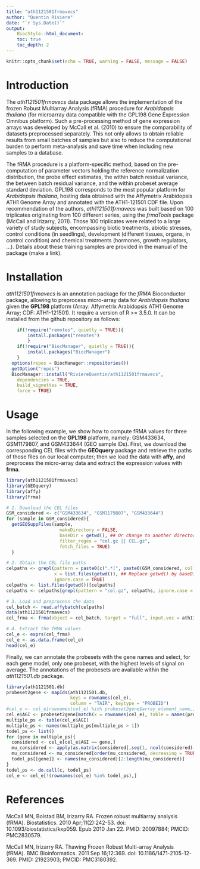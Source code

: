 ```yaml
---
title: "ath1121501frmavecs"
author: "Quentin Riviere"
date: "`r Sys.Date()`"
output:
    BiocStyle::html_document:
    toc: true
    toc_depth: 2
---
```


```r
knitr::opts_chunk$set(echo = TRUE, warning = FALSE, message = FALSE)
```

# Introduction

The *ath1121501frmavecs* data package allows the implementation of the frozen Robust Multiarray Analysis (fRMA) procedure for *Arabidopsis thaliana* (for microarray data compatible with the GPL198 Gene Expression Omnibus platform). Such a pre-processing method of gene expression arrays was developed by McCall et al. (2010) to ensure the comparability of datasets preprocessed separately. This not only allows to obtain reliable results from small batches of samples but also to reduce the computational burden to perform meta-analysis and save time when including new samples to a database.

The fRMA procedure is a platform-specific method, based on the pre-computation of parameter vectors holding the reference normalization distribution, the probe effect estimates, the within batch residual variance, the between batch residual variance, and the within probeset average standard deviation. GPL198 corresponds to the most popular platform for *Arabidopsis thaliana*, hosting data obtained with the Affymetrix Arabidopsis ATH1 Genome Array and annotated with the ATH1-121501 CDF file. Upon recommendation of the authors, *ath1121501frmavecs* was built based on 100 triplicates originating from 100 different series, using the *frmaTools* package (McCall and Irizarry, 2011). Those 100 triplicates were related to a large variety of study subjects, encompassing biotic treatments, abiotic stresses, control conditions (in seedlings), development (different tissues, organs, in control condition) and chemical treatments (hormones, growth regulators, ...). Details about these training samples are provided in the manual of the package (make a link).

# Installation

*ath1121501frmavecs*  is an annotation package for the *fRMA* Bioconductor package, allowing to preprocess micro-array data for *Arabidopsis thaliana* given the **GPL198** platform (Array: Affymetrix Arabidopsis ATH1 Genome Array; CDF: ATH1-121501). It require a version of R >= 3.5.0. It can be installed from the github repository as follows:

```r
    if(!require("remotes", quietly = TRUE)){  
        install.packages("remotes")
        }
    if(!require("BiocManager", quietly = TRUE)){  
        install.packages("BiocManager")
    }
  options(repos = BiocManager::repositories())
  getOption("repos")
  BiocManager::install("RiviereQuentin/ath1121501frmavecs",                     
    dependencies = TRUE,                     
    build_vignettes = TRUE,
    force = TRUE)
```

# Usage

In the following example, we show how to compute fRMA values for three samples selected on the **GPL198** platform, namely: GSM433634, GSM1179807, and GSM433644 (GEO sample IDs). First, we download the corresponding CEL files with the **GEOquery** package and retrieve the paths of those files on our local computer; then we load the data with **affy**, and preprocess the micro-array data and extract the expression values with **frma**.

```r
library(ath1121501frmavecs)
library(GEOquery)
library(affy)
library(frma)

# 1. Download the CEL files
GSM_considered <- c("GSM433634", "GSM1179807", "GSM433644")
for (sample in GSM_considered){
  getGEOSuppFiles(sample, 
                    makeDirectory = FALSE,
                    baseDir = getwd(), ## Or change to another directory
                    filter_regex = "cel.gz || CEL.gz",
                    fetch_files = TRUE)
  }

# 2. Obtain the CEL file paths
celpaths <- grepl(pattern = paste0(c(".*(", paste0(GSM_considered, collapse = "|"), ").*"), collapse = ""), 
                  x = list.files(getwd()), ## Replace getwd() by baseDir
                  ignore.case = TRUE)
celpaths <- list.files(getwd())[celpaths]
celpaths <- celpaths[grepl(pattern = "cel.gz", celpaths, ignore.case = TRUE)]

# 3. Load and preprocess the data
cel_batch <- read.affybatch(celpaths)
data(ath1121501frmavecs)
cel_frma <- frma(object = cel_batch, target = "full", input.vec = ath1121501frmavecs, verbose = TRUE)

# 4. Extract the fRMA values
cel_e <- exprs(cel_frma)
cel_e <- as.data.frame(cel_e)
head(cel_e)
```

Finally, we can annotate the probesets with the gene names and select, for each gene model, only one probeset, with the highest levels of signal on average. The annotations of the probesets are available within the *ath1121501.db* package. 

```r
library(ath1121501.db)
probeset2gene <- mapIds(ath1121501.db,
                        keys = rownames(cel_e),
                        column = "TAIR", keytype = "PROBEID")
#cel_e <- cel_e[rownames(cel_e) %in% probeset2gene$array_element_name,]
cel_e$AGI <- probeset2gene[match(x = rownames(cel_e), table = names(probeset2gene))]
multiple_ps <- table(cel_e$AGI)
multiple_ps <- names(multiple_ps[multiple_ps > 1])
todel_ps <- list()
for (gene in multiple_ps){
  considered <- cel_e[cel_e$AGI == gene,]
  mu_considered <- apply(as.matrix(considered[,seq(1, ncol(considered)-1)]), 1, mean)
  mu_considered <- mu_considered[order(mu_considered, decreasing = TRUE)]
  todel_ps[[gene]] <- names(mu_considered)[2:length(mu_considered)]
}
todel_ps <- do.call(c, todel_ps)
cel_e <- cel_e[!(rownames(cel_e) %in% todel_ps),]
```


# References

McCall MN, Bolstad BM, Irizarry RA. Frozen robust multiarray analysis (fRMA). Biostatistics. 2010 Apr;11(2):242-53. doi: 10.1093/biostatistics/kxp059. Epub 2010 Jan 22. PMID: 20097884; PMCID: PMC2830579.

McCall MN, Irizarry RA. Thawing Frozen Robust Multi-array Analysis (fRMA). BMC Bioinformatics. 2011 Sep 16;12:369. doi: 10.1186/1471-2105-12-369. PMID: 21923903; PMCID: PMC3180392.
